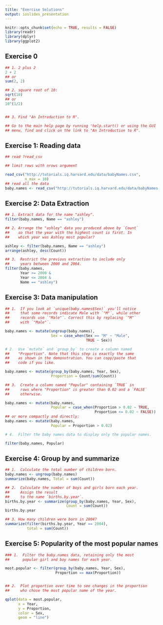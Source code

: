 ```yaml
---
title: "Exercise Solutions"
output: ioslides_presentation
---
```


```r
knitr::opts_chunk$set(echo = TRUE, results = FALSE)
library(readr)
library(dplyr)
library(ggplot2)
```

## Exercise 0

```r
## 1. 2 plus 2
2 + 2
## or
sum(2, 2)

## 2. square root of 10:
sqrt(10)
## or
10^(1/2)


## 3. Find "An Introduction to R".

## Go to the main help page by running 'help.start() or using the GUI
## menu, find and click on the link to "An Introduction to R".

```

## Exercise 1: Reading data
```r
## read ?read_csv

## limit rows with nrows argument

read_csv("http://tutorials.iq.harvard.edu/data/babyNames.csv",
         n_max = 10)
## read all the data
baby.names <- read_csv("http://tutorials.iq.harvard.edu/data/babyNames.csv")
```


## Exercise 2: Data Extraction
```r
## 1. Extract data for the name "ashley".
filter(baby.names, Name == "ashley")

## 2. Arrange the "ashley" data you produced above by `Count` 
##    so that the year with the highest count is first. In 
##    which year was Ashley most popular?

ashley <- filter(baby.names, Name == "ashley")
arrange(ashley, desc(Count))

## 3.  Restrict the previous extraction to include only 
##     years between 2000 and 2004.
filter(baby.names,
       Year >= 2000 &
       Year <= 2004 &
       Name == "ashley")
```

## Exercise 3: Data manipulation
```r
## 1.  If you look at `unique(baby.names$Sex)` you'll notice 
##     that some records indicate Male with `"M"`, while other 
##     records use `"Male"`. Correct this by replacing `"M"` 
##     with `"Male"`.

baby.names <- mutate(ungroup(baby.names), 
                     Sex = case_when(Sex == "M" ~ "Male",
                                     TRUE ~ Sex))

# 2.  Use `mutate` and `group_by` to create a column named
##    "Proportion". Note that this step is exactly the same
##    as shown in the demonstration. You can copy/paste that
##    code if you like.

baby.names <- mutate(group_by(baby.names, Year, Sex),
                     Proportion = Count/sum(Count))

## 3.  Create a column named "Popular" containing `TRUE` in 
##     rows where "Proportion" is greater than 0.02 and a `FALSE` 
##     otherwise.

baby.names <- mutate(baby.names, 
                     Popular = case_when(Proportion > 0.02 ~ TRUE,
                                         Proportion <= 0.02 ~ FALSE))
## or more compactly and directly:
baby.names <- mutate(baby.names,
                     Popular = Proportion > 0.02)

# 4.  Filter the baby names data to display only the popular names.

filter(baby.names, Popular)

```

## Exercise 4: Group by and summarize

```r
## 1.  Calculate the total number of children born.
baby.names <- ungroup(baby.names)
summarize(baby.names, Total = sum(Count))

## 2.  Calculate the number of boys and girls born each year.
##     Assign the result
##     to the name `births.by.year`.
births.by.year <- summarize(group_by(baby.names, Year, Sex),
                            Count = sum(Count))
births.by.year

## 3. How many children were born in 2004?
summarize(filter(births.by.year, Year == 2004),
          total = sum(Count))
```


## Exercise 5: Popularity of the most popular names

```r
### 1.  Filter the baby.names data, retaining only the most 
##      popular girl and boy names for each year.

most.popular <- filter(group_by(baby.names, Year, Sex),
                       Proportion == max(Proportion))


## 2.  Plot proportion over time to see changes in the proportion
##     who chose the most popular name of the year.

qplot(data = most.popular, 
      x = Year, 
      y = Proportion, 
      color = Sex, 
      geom = "line")
```
